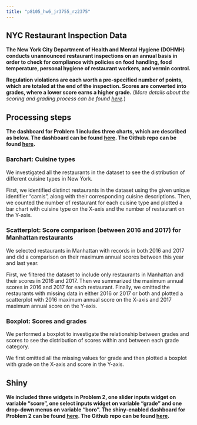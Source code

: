 ```yaml
---
title: "p8105_hw6_jr3755_rz2375"
---
```


## NYC Restaurant Inspection Data

**The New York City Department of Health and Mental Hygiene (DOHMH) conducts unannounced restaurant inspections on an annual basis in order to check for compliance with policies on food handling, food temperature, personal hygiene of restaurant workers, and vermin control.**
  
**Regulation violations are each worth a pre-specified number of points, which are totaled at the end of the inspection. Scores are converted into grades, where a lower score earns a higher grade.** (*More details about the scoring and grading process can be found [here](http://www1.nyc.gov/assets/doh/downloads/pdf/rii/how-we-score-grade.pdf).*)

## Processing steps

**The dashboard for Problem 1 includes three charts, which are described as below. The dashboard can be found [here](). The Github repo can be found [here]().**

### Barchart: Cuisine types

We investigated all the restaurants in the dataset to see the distribution of different cuisine types in New York.

First, we identified distinct restaurants in the dataset using the given unique identifier "camis", along with their corresponding cuisine descriptions. Then, we counted the number of restaurant for each cuisine type and plotted a bar chart with cuisine type on the X-axis and the number of restaurant on the Y-axis. 

### Scatterplot: Score comparison (between 2016 and 2017) for Manhattan restaurants

We selected restaurants in Manhattan with records in both 2016 and 2017 and did a comparison on their maximum annual scores between this year and last year. 

First, we filtered the dataset to include only restaurants in Manhattan and their scores in 2016 and 2017. Then we summarized the maximum annual scores in 2016 and 2017 for each restaurant. Finally, we omitted the restaurants with missing data in either 2016 or 2017 or both and plotted a scatterplot with 2016 maximum annual score on the X-axis and 2017 maximum annual score on the Y-axis.

### Boxplot: Scores and grades

We performed a boxplot to investigate the relationship between grades and scores to see the distribution of scores within and between each grade category.

We first omitted all the missing values for grade and then plotted a boxplot with grade on the X-axis and score in the Y-axis.

## Shiny 

**We included three widgets in Problem 2, one slider inputs widget on variable "score", one select inputs widget on variable "grade" and one drop-down menus on variable "boro". The  shiny-enabled dashboard for Problem 2 can be found [here](https://timrain.shinyapps.io/p8105_hw6_jr3755/). The Github repo can be found [here]().** 

